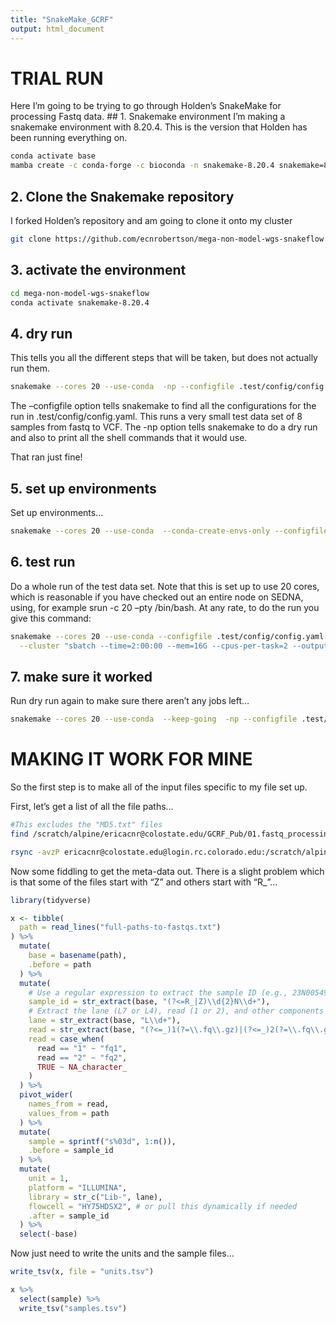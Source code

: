 ```yaml
---
title: "SnakeMake_GCRF"
output: html_document
---
```


# TRIAL RUN
Here I'm going to be trying to go through Holden's SnakeMake for processing Fastq data.
## 1. Snakemake environment
I'm making a snakemake environment with 8.20.4. This is the version that Holden has been running everything on.

```bash
conda activate base
mamba create -c conda-forge -c bioconda -n snakemake-8.20.4 snakemake=8.20.4
```

## 2. Clone the Snakemake repository
I forked Holden's repository and am going to clone it onto my cluster

```bash
git clone https://github.com/ecnrobertson/mega-non-model-wgs-snakeflow.git
```

## 3. activate the environment

```bash
cd mega-non-model-wgs-snakeflow
conda activate snakemake-8.20.4
```

## 4. dry run

This tells you all the different steps that will be taken, but does not actually run them.
```bash
snakemake --cores 20 --use-conda  -np --configfile .test/config/config.yaml
```

The --configfile option tells snakemake to find all the configurations for the run in .test/config/config.yaml. This runs a very small test data set of 8 samples from fastq to VCF.
The -np option tells snakemake to do a dry run and also to print all the shell commands that it would use.

That ran just fine!


## 5. set up environments
Set up environments...

```bash
snakemake --cores 20 --use-conda  --conda-create-envs-only --configfile .test/config/config.yaml
```

## 6. test run
Do a whole run of the test data set. Note that this is set up to use 20 cores, which is reasonable if you have checked out an entire node on SEDNA, using, for example srun -c 20 --pty /bin/bash. At any rate, to do the run you give this command:

```bash
snakemake --cores 20 --use-conda --configfile .test/config/config.yaml --jobs 20 \
  --cluster "sbatch --time=2:00:00 --mem=16G --cpus-per-task=2 --output=logs/slurm-%j.out --error=logs/slurm-%j.err"
```

## 7. make sure it worked
Run dry run again to make sure there aren't any jobs left...

```bash
snakemake --cores 20 --use-conda  --keep-going  -np --configfile .test/config/config.yaml
```

# MAKING IT WORK FOR MINE

So the first step is to make all of the input files specific to my file set up.

First, let's get a list of all the file paths...

```bash
#This excludes the "MD5.txt" files
find /scratch/alpine/ericacnr@colostate.edu/GCRF_Pub/01.fastq_processing/raw_data/01.RawData/ -type f ! -name 'MD5.txt' > full-paths-to-fastqs.txt
```

```bash
rsync -avzP ericacnr@colostate.edu@login.rc.colorado.edu:/scratch/alpine/ericacnr@colostate.edu/GCRF_Pub/01.fastq_processing/full-paths-to-fastqs.txt /Users/ericarobertson/Desktop/GCRF/GCRF_Pub/analysis/Fastq_processing 
```
Now some fiddling to get the meta-data out. There is a slight problem which is that some of the files start with "Z" and others start with "R_"...

```r
library(tidyverse)

x <- tibble(
  path = read_lines("full-paths-to-fastqs.txt")
) %>%
  mutate(
    base = basename(path), 
    .before = path
  ) %>%
  mutate(
    # Use a regular expression to extract the sample ID (e.g., 23N00549)
    sample_id = str_extract(base, "(?<=R_|Z)\\d{2}N\\d+"),
    # Extract the lane (L7 or L4), read (1 or 2), and other components if needed
    lane = str_extract(base, "L\\d+"),
    read = str_extract(base, "(?<=_)1(?=\\.fq\\.gz)|(?<=_)2(?=\\.fq\\.gz)"),
    read = case_when(
      read == "1" ~ "fq1",
      read == "2" ~ "fq2",
      TRUE ~ NA_character_
    )
  ) %>%
  pivot_wider(
    names_from = read,
    values_from = path
  ) %>%
  mutate(
    sample = sprintf("s%03d", 1:n()),
    .before = sample_id
  ) %>%
  mutate(
    unit = 1,
    platform = "ILLUMINA",
    library = str_c("Lib-", lane),
    flowcell = "HY75HDSX2", # or pull this dynamically if needed
    .after = sample_id
  ) %>%
  select(-base)
```

Now just need to write the units and the sample files...

```r
write_tsv(x, file = "units.tsv")

x %>%
  select(sample) %>%
  write_tsv("samples.tsv")
```











